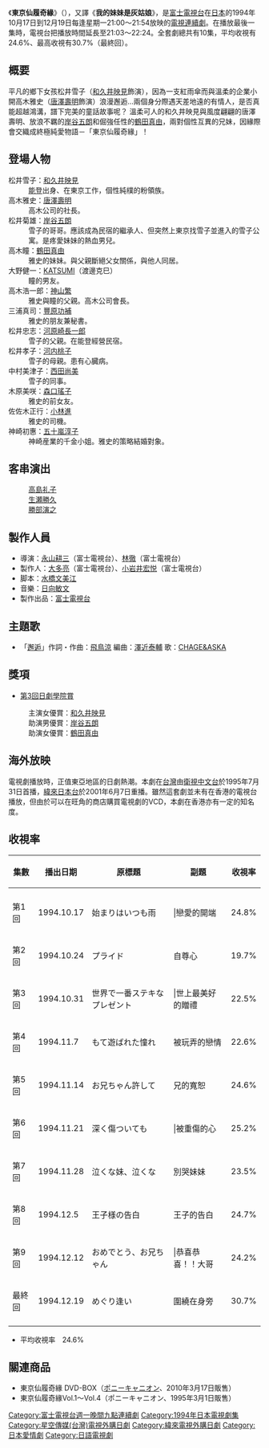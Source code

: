 {{Infobox Television
| show_name            = 東京仙履奇緣 
| original_name        = {{lang|ja|妹よ}}
| genre                = [[日本電視劇|日本電視劇]]
| runtime              = 約46分鐘（每集）
| creator              = [[水橋文美江|水橋文美江]] 
| writer              = [[水橋文美江|水橋文美江]] 
| starring             = [[和久井映見|和久井映見]]<br>[[唐澤壽明|唐澤壽明]]<br>[[岸谷五朗|岸谷五朗]]
| country              = {{日本}}
| num_episodes         = 10
| network              = [[富士电视台|富士电视台]]
| 語言                  = [[日語|日語]]
| 外景                  = {{日本}}
| first_run            = {{JPN}}
| first_aired          =  1994年10月17日
| last_aired           =  1994年12月19日
| related              =  《[[鱷魚與牙籤鳥|鱷魚與牙籤鳥]]》
}}

《'''東京仙履奇緣'''》（{{lang|ja|'''妹よ'''；いもうとよ}}），又譯《'''我的妹妹是灰姑娘'''》，是[[富士電視台|富士電視台]]在[[日本|日本]]的1994年10月17日到12月19日每逢星期一21:00～21:54放映的[[電視連續劇|電視連續劇]]。在播放最後一集時，電視台把播放時間延長至21:03～22:24。全套劇總共有10集，平均收視有24.6%、最高收視有30.7%（最終回）。

== 概要 ==
平凡的鄉下女孩松井雪子（[[和久井映見|和久井映見]]飾演），因為一支紅雨傘而與溫柔的企業小開高木雅史（[[唐澤壽明|唐澤壽明]]飾演）浪漫邂逅…兩個身分際遇天差地遠的有情人，是否真能超越鴻溝，譜下完美的童話故事呢？
溫柔可人的和久井映見與風度翩翩的唐澤壽明、放浪不羈的[[岸谷五朗|岸谷五朗]]和倔強任性的[[鶴田真由|鶴田真由]]，兩對個性互異的兄妹，因緣際會交織成終極純愛物語－「東京仙履奇緣」！

== 登場人物 ==
; 松井雪子：[[和久井映見|和久井映見]]
:[[能登半島|能登]]出身、在東京工作，個性純樸的粉領族。
; 高木雅史：[[唐澤壽明|唐澤壽明]]
:高木公司的社長。
; 松井菊雄：[[岸谷五朗|岸谷五朗]]
:雪子的哥哥。應該成為民宿的繼承人、但突然上東京找雪子並進入的雪子公寓。是疼愛妹妹的熱血男兒。
; 高木瞳：[[鶴田真由|鶴田真由]]
:雅史的妹妹。與父親斷絕父女關係，與他人同居。
; 大野健一：[[KATSUMI|KATSUMI]]（渡邊克巳）
:瞳的男友。
; 高木浩一郎：[[神山繁|神山繁]]
:雅史與瞳的父親。高木公司會長。
; 三浦真司：[[豐原功補|豐原功補]]
:雅史的朋友兼秘書。
; 松井忠志：[[河原崎長一郎|河原崎長一郎]]
:雪子的父親。在能登經營民宿。
; 松井孝子：[[河内桃子|河内桃子]]
:雪子的母親。患有心臓病。
; 中村美津子：[[西田尚美|西田尚美]]
:雪子的同事。
; 木原美咲：[[森口瑤子|森口瑤子]]
:雅史的前女友。
; 佐佐木正行：[[小林進|小林進]]
:雅史的司機。
; 神崎初惠：[[五十嵐淳子|五十嵐淳子]]
:神崎産業的千金小姐。雅史的策略結婚對象。

== 客串演出 ==
: [[高島礼子|高島礼子]]
: [[生瀬勝久|生瀬勝久]]
: [[勝部演之|勝部演之]]

== 製作人員==
* 導演：[[永山耕三|永山耕三]]（富士電視台）、[[林徹|林徹]]（富士電視台）
* 製作人：[[大多亮|大多亮]]（富士電視台）、[[小岩井宏悦|小岩井宏悦]]（富士電視台）
* 脚本：[[水橋文美江|水橋文美江]]
* 音樂：[[日向敏文|日向敏文]]
* 製作出品：[[富士電視台|富士電視台]]
== 主題歌 ==
*「[[邂逅_(恰克與飛鳥單曲)|邂逅]]」作詞・作曲：[[ASKA|飛鳥涼]] 編曲：[[澤近泰輔|澤近泰輔]] 歌：[[CHAGE_and_ASKA|CHAGE&ASKA]]

== 獎項 ==
*[[第3回日劇學院賞名單|第3回日劇學院賞]]
:主演女優賞：[[和久井映見|和久井映見]]
:助演男優賞：[[岸谷五朗|岸谷五朗]]
:助演女優賞：[[鶴田真由|鶴田真由]]

== 海外放映 ==
電視劇播放時，正值東亞地區的日劇熱潮。本劇在[[台灣|台灣]]由[[衛視中文台|衛視中文台]]於1995年7月31日首播，[[緯來日本台|緯來日本台]]於2001年6月7日重播。雖然這套劇並未有在香港的電視台播放，但由於可以在旺角的商店購買電視劇的VCD，本劇在香港亦有一定的知名度。

==收視率==
{| class=wikitable border="1"
!集數||播出日期||原標題||副題||收視率
|-
|-align=center
|第1回||1994.10.17||始まりはいつも雨|||戀愛的開端||24.8%
|-align=center
|第2回||1994.10.24||プライド||自尊心||19.7%
|-align=center
|第3回||1994.10.31||世界で一番ステキなプレゼント|||世上最美好的贈禮||22.5%
|-align=center
|第4回||1994.11.7||もて遊ばれた憧れ||被玩弄的戀情||22.6%
|-align=center
|第5回||1994.11.14||お兄ちゃん許して||兄的寬恕||24.6%
|-align=center
|第6回||1994.11.21||深く傷ついても|||被重傷的心||25.2%
|-align=center
|第7回||1994.11.28||泣くな妹、泣くな||別哭妹妹||23.5%
|-align=center
|第8回||1994.12.5||王子様の告白||王子的告白||24.7%
|-align=center
|第9回||1994.12.12||おめでとう、お兄ちゃん|||恭喜恭喜！！大哥||24.2%
|-align=center
|最終回||1994.12.19||めぐり逢い||圍繞在身旁||30.7%
|-align=center
|}
*平均收視率　24.6%
== 關連商品 ==
* 東京仙履奇緣 DVD-BOX（[[ポニーキャニオン|ポニーキャニオン]]、2010年3月17日販售）
* 東京仙履奇緣Vol.1～Vol.4（ポニーキャニオン、1995年3月1日販售）

{{富士電視台週一晚間九點連續劇}}
{{DEFAULTSORT:Imouto yo}}
[[Category:富士電視台週一晚間九點連續劇|Category:富士電視台週一晚間九點連續劇]]
[[Category:1994年日本電視劇集|Category:1994年日本電視劇集]]
[[Category:星空傳媒(台灣)電視外購日劇|Category:星空傳媒(台灣)電視外購日劇]]
[[Category:緯來電視外購日劇|Category:緯來電視外購日劇]]
[[Category:日本愛情劇|Category:日本愛情劇]]
[[Category:日語電視劇|Category:日語電視劇]]